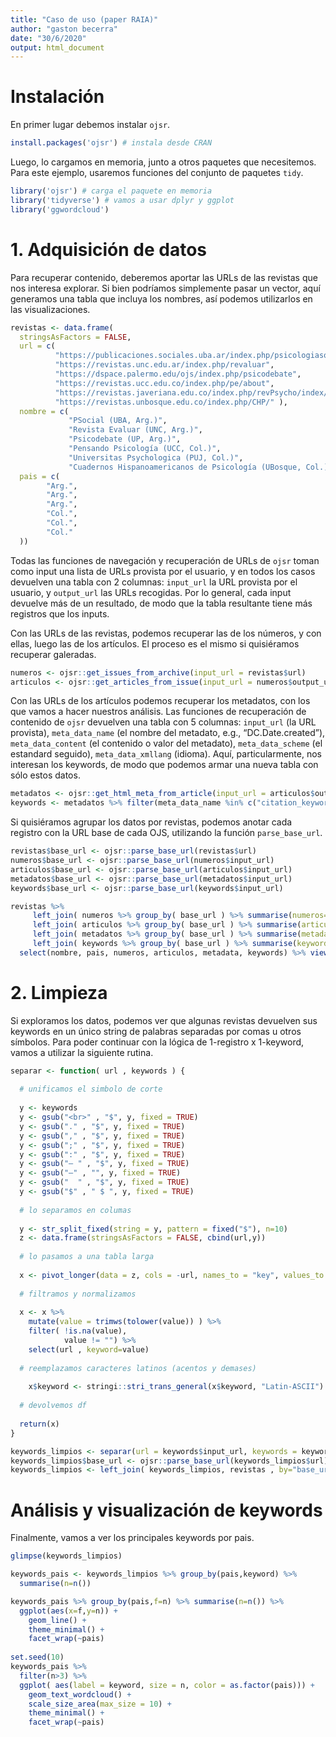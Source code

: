 ```yaml
---
title: "Caso de uso (paper RAIA)"
author: "gaston becerra"
date: "30/6/2020"
output: html_document
---
```


# Instalación

En primer lugar debemos instalar `ojsr`. 

```r

install.packages('ojsr') # instala desde CRAN

```

Luego, lo cargamos en memoria, junto a otros paquetes que necesitemos. 
Para este ejemplo, usaremos funciones del conjunto de paquetes `tidy`.

```r

library('ojsr') # carga el paquete en memoria
library('tidyverse') # vamos a usar dplyr y ggplot
library('ggwordcloud')

```

# 1. Adquisición de datos

Para recuperar contenido, deberemos aportar las URLs de las revistas que nos interesa explorar. Si bien podríamos simplemente pasar un vector, aquí generamos una tabla que incluya los nombres, así podemos utilizarlos en las visualizaciones.

```r

revistas <- data.frame(
  stringsAsFactors = FALSE,
  url = c(
          "https://publicaciones.sociales.uba.ar/index.php/psicologiasocial",
          "https://revistas.unc.edu.ar/index.php/revaluar",
          "https://dspace.palermo.edu/ojs/index.php/psicodebate",
          "https://revistas.ucc.edu.co/index.php/pe/about",
          "https://revistas.javeriana.edu.co/index.php/revPsycho/index/",
          "https://revistas.unbosque.edu.co/index.php/CHP/" ),
  nombre = c(
             "PSocial (UBA, Arg.)",
             "Revista Evaluar (UNC, Arg.)",
             "Psicodebate (UP, Arg.)",
             "Pensando Psicología (UCC, Col.)",
             "Universitas Psychologica (PUJ, Col.)",
             "Cuadernos Hispanoamericanos de Psicología (UBosque, Col.)" ),
  pais = c(
        "Arg.",
        "Arg.",
        "Arg.",
        "Col.",
        "Col.",
        "Col."
  ))

```

Todas las funciones de navegación y recuperación de URLs de `ojsr` toman como input una lista de URLs provista por el usuario, y en todos los casos devuelven una tabla con 2 columnas: `input_url` la URL provista por el usuario, y `output_url` las URLs recogidas. Por lo general, cada input devuelve más de un resultado, de modo que la tabla resultante tiene más registros que los inputs. 

Con las URLs de las revistas, podemos recuperar las de los números, y con ellas, luego las de los artículos. El proceso es el mismo si quisiéramos recuperar galeradas.

```r

numeros <- ojsr::get_issues_from_archive(input_url = revistas$url)
articulos <- ojsr::get_articles_from_issue(input_url = numeros$output_url)

```

Con las URLs de los artículos podemos recuperar los metadatos, con los que vamos a hacer nuestros análisis. Las funciones de recuperación de contenido de `ojsr` devuelven una tabla con 5 columnas: `input_url` (la URL provista), `meta_data_name` (el nombre del metadato, e.g., “DC.Date.created”), `meta_data_content` (el contenido o valor del metadato), `meta_data_scheme` (el estandard seguido), `meta_data_xmllang` (idioma). Aquí, particularmente, nos interesan los keywords, de modo que podemos armar una nueva tabla con sólo estos datos.


```r

metadatos <- ojsr::get_html_meta_from_article(input_url = articulos$output_url)
keywords <- metadatos %>% filter(meta_data_name %in% c("citation_keywords", "keywords") )

```

Si quisiéramos agrupar los datos por revistas, podemos anotar cada registro con la URL base de cada OJS, utilizando la función `parse_base_url`.

```r

revistas$base_url <- ojsr::parse_base_url(revistas$url) 
numeros$base_url <- ojsr::parse_base_url(numeros$input_url)
articulos$base_url <- ojsr::parse_base_url(articulos$input_url)
metadatos$base_url <- ojsr::parse_base_url(metadatos$input_url)
keywords$base_url <- ojsr::parse_base_url(keywords$input_url)

revistas %>%
     left_join( numeros %>% group_by( base_url ) %>% summarise(numeros=n()) ) %>%
     left_join( articulos %>% group_by( base_url ) %>% summarise(articulos=n()) ) %>%
     left_join( metadatos %>% group_by( base_url ) %>% summarise(metadata=n()) ) %>%
     left_join( keywords %>% group_by( base_url ) %>% summarise(keywords=n()) ) %>%
  select(nombre, pais, numeros, articulos, metadata, keywords) %>% view()

```

# 2. Limpieza

Si exploramos los datos, podemos ver que algunas revistas devuelven sus keywords en un único string de palabras separadas por comas u otros símbolos. Para poder continuar con la lógica de 1-registro x 1-keyword, vamos a utilizar la siguiente rutina.

```r

separar <- function( url , keywords ) {
  
  # unificamos el simbolo de corte
  
  y <- keywords
  y <- gsub("<br>" , "$", y, fixed = TRUE)
  y <- gsub("." , "$", y, fixed = TRUE)
  y <- gsub("," , "$", y, fixed = TRUE)
  y <- gsub(";" , "$", y, fixed = TRUE)
  y <- gsub(":" , "$", y, fixed = TRUE)
  y <- gsub("– " , "$", y, fixed = TRUE)
  y <- gsub("–" , "", y, fixed = TRUE)
  y <- gsub("  " , "$", y, fixed = TRUE)
  y <- gsub("$" , " $ ", y, fixed = TRUE)
  
  # lo separamos en columas
  
  y <- str_split_fixed(string = y, pattern = fixed("$"), n=10)
  z <- data.frame(stringsAsFactors = FALSE, cbind(url,y))
  
  # lo pasamos a una tabla larga
  
  x <- pivot_longer(data = z, cols = -url, names_to = "key", values_to = "value")
  
  # filtramos y normalizamos
  
  x <- x %>% 
    mutate(value = trimws(tolower(value)) ) %>%
    filter( !is.na(value), 
            value != "") %>%
    select(url , keyword=value)
  
  # reemplazamos caracteres latinos (acentos y demases)
  
    x$keyword <- stringi::stri_trans_general(x$keyword, "Latin-ASCII")
  
  # devolvemos df
  
  return(x) 
} 

keywords_limpios <- separar(url = keywords$input_url, keywords = keywords$meta_data_content)
keywords_limpios$base_url <- ojsr::parse_base_url(keywords_limpios$url)
keywords_limpios <- left_join( keywords_limpios, revistas , by="base_url")

```

# Análisis y visualización de keywords

Finalmente, vamos a ver los principales keywords por pais.

```r

glimpse(keywords_limpios)

keywords_pais <- keywords_limpios %>% group_by(pais,keyword) %>% 
  summarise(n=n()) 

keywords_pais %>% group_by(pais,f=n) %>% summarise(n=n()) %>% 
  ggplot(aes(x=f,y=n)) +
    geom_line() +
    theme_minimal() +
    facet_wrap(~pais)
  
set.seed(10)
keywords_pais %>%
  filter(n>3) %>%
  ggplot( aes(label = keyword, size = n, color = as.factor(pais))) +
    geom_text_wordcloud() +
    scale_size_area(max_size = 10) +
    theme_minimal() +
    facet_wrap(~pais)

```
